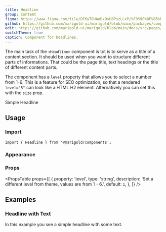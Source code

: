 ```yaml
---
title: Headline
group: Content
figma: https://www.figma.com/file/DFKyTGHAoDxOsUBPszLLxP/%F0%9F%8F%B5%EF%B8%8FMarigold?node-id=899%3A1831
github: https://github.com/marigold-ui/marigold/blob/main/packages/components/src/Headline/Headline.tsx
edit: https://github.com/marigold-ui/marigold/blob/main/docs/src/pages/components/headline.mdx
switchTheme: true
caption: Component for headlines.
---
```


The main task of the `<Headline>` component is tot is to serve as a title of a content section.
It should be used when you want to structure different parts of informations. That could be the page title, text headings or the title of different content parts.

The component has a `level` property that allows you to select a number from 1-6. This is a feature for SEO optimization, so that a rendered `level="5"` can look like a HTML H2 element. Alternatively you can set this with the `size` prop.

<Preview>
  <Headline>Simple Headline</Headline>
</Preview>

## Usage

### Import

```tsx
import { Headline } from '@marigold/components';
```

### Appearance

<AppearanceTable component={title} />

### Props

<PropsTable
  props={[
    {
      property: 'level',
      type: 'string',
      description: 'Set a different level from theme, values are from 1 - 6.',
      default: `1`,
    },
  ]}
/>

## Examples

### Headline with Text

In this example you see a simple headline with some text.

```tsx preview file=components/Headline/headline.demo.tsx

```
